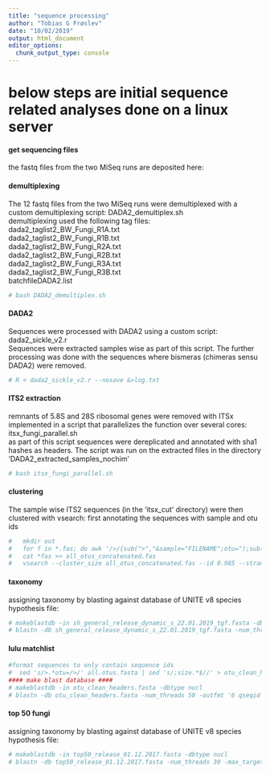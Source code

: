 ```yaml
---
title: "sequence processing"
author: "Tobias G Frøslev"
date: "10/02/2019"
output: html_document
editor_options: 
  chunk_output_type: console
---
```

# below steps are initial sequence related analyses done on a linux server

#### get sequencing files ####
the fastq files from the two MiSeq runs are deposited here:

#### demultiplexing ####
The 12 fastq files from the two MiSeq runs were demultiplexed with a custom demultiplexing script: DADA2_demultiplex.sh    
demultiplexing used the following tag files:  
dada2_taglist2_BW_Fungi_R1A.txt  
dada2_taglist2_BW_Fungi_R1B.txt  
dada2_taglist2_BW_Fungi_R2A.txt  
dada2_taglist2_BW_Fungi_R2B.txt  
dada2_taglist2_BW_Fungi_R3A.txt  
dada2_taglist2_BW_Fungi_R3B.txt  
batchfileDADA2.list  
```r
# bash DADA2_demultiplex.sh
```
  
#### DADA2 ####
Sequences were processed with DADA2 using a custom script: dada2_sickle_v2.r   
Sequences were extracted samples wise as part of this script. The further processing was done with the sequences where bismeras (chimeras sensu DADA2) were removed.  
```r
# R < dada2_sickle_v2.r --nosave &>log.txt
```

#### ITS2 extraction ####
remnants of 5.8S and 28S ribosomal genes were removed with ITSx implemented in a script that parallelizes the function over several cores: itsx_fungi_parallel.sh    
as part of this script sequences were dereplicated and annotated with sha1 hashes as headers. The script was run on the extracted files in the directory 'DADA2_extracted_samples_nochim'
```r
# bash itsx_fungi_parallel.sh
```

####  clustering ####
The sample wise ITS2 sequences (in the 'itsx_cut' directory) were then clustered with vsearch:
first annotating the sequences with sample and otu ids  
```r
#   mkdir out
#   for f in *.fas; do awk '/>/{sub(">","&sample="FILENAME";otu=");sub(/\.fas/,x)}1' $f > out/$f ; done
#   cat *fas >> all_otus_concatenated.fas
#   vsearch --cluster_size all_otus_concatenated.fas --id 0.985 --strand plus --sizein --sizeout --fasta_width 0 --uc all.clustered.uc  --centroids all.otus.fasta --otutabout all.otutab.txt
```

#### taxonomy ####
assigning taxonomy by blasting against database of UNITE v8 species hypothesis file:  
```r
# makeblastdb -in sh_general_release_dynamic_s_22.01.2019_tgf.fasta -dbtype nucl
# blastn -db sh_general_release_dynamic_s_22.01.2019_tgf.fasta -num_threads 30 -max_target_seqs 1 -outfmt '6 qseqid pident sseqid' -out blasthits.txt -qcov_hsp_perc 80 -perc_identity 30 -query all.otus.fasta
```

#### lulu matchlist ####
```r
#format sequences to only contain sequence ids  
#  sed 's/>.*otu=/>/' all.otus.fasta | sed 's/;size.*$//' > otu_clean_headers.fasta
#### make blast database ####
# makeblastdb -in otu_clean_headers.fasta -dbtype nucl
# blastn -db otu_clean_headers.fasta -num_threads 50 -outfmt '6 qseqid sseqid pident' -out otu.matchlist -qcov_hsp_perc 80 -perc_identity 84 -query otu_clean_headers.fasta
```

#### top 50 fungi ####
assigning taxonomy by blasting against database of UNITE v8 species hypothesis file:  
```r
# makeblastdb -in top50_release_01.12.2017.fasta -dbtype nucl
# blastn -db top50_release_01.12.2017.fasta -num_threads 30 -max_target_seqs 1 -outfmt '6 qseqid pident sseqid' -out top50hits_blast.txt -qcov_hsp_perc 95 -perc_identity 97 -query all.otus.fasta
```
